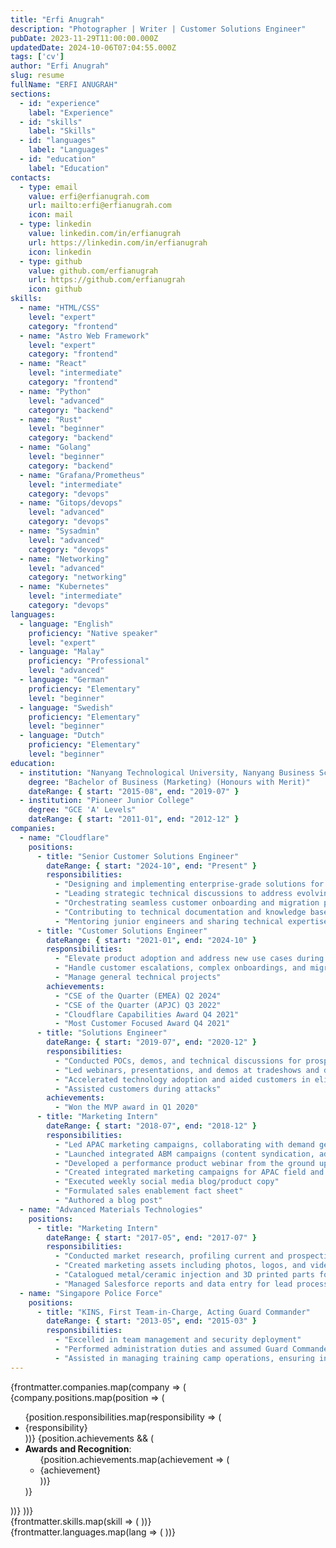 ```yaml
---
title: "Erfi Anugrah"
description: "Photographer | Writer | Customer Solutions Engineer"
pubDate: 2023-11-29T11:00:00.000Z
updatedDate: 2024-10-06T07:04:55.000Z
tags: ['cv']
author: "Erfi Anugrah"
slug: resume
fullName: "ERFI ANUGRAH"
sections:
  - id: "experience"
    label: "Experience"
  - id: "skills"
    label: "Skills"
  - id: "languages"
    label: "Languages"
  - id: "education"
    label: "Education"
contacts:
  - type: email
    value: erfi@erfianugrah.com
    url: mailto:erfi@erfianugrah.com
    icon: mail
  - type: linkedin
    value: linkedin.com/in/erfianugrah
    url: https://linkedin.com/in/erfianugrah
    icon: linkedin
  - type: github
    value: github.com/erfianugrah
    url: https://github.com/erfianugrah
    icon: github
skills:
  - name: "HTML/CSS"
    level: "expert"
    category: "frontend"
  - name: "Astro Web Framework"
    level: "expert"
    category: "frontend"
  - name: "React"
    level: "intermediate"
    category: "frontend"
  - name: "Python"
    level: "advanced"
    category: "backend"
  - name: "Rust"
    level: "beginner"
    category: "backend"
  - name: "Golang"
    level: "beginner"
    category: "backend"
  - name: "Grafana/Prometheus"
    level: "intermediate"
    category: "devops"
  - name: "Gitops/devops"
    level: "advanced"
    category: "devops"
  - name: "Sysadmin"
    level: "advanced"
    category: "devops"
  - name: "Networking"
    level: "advanced"
    category: "networking"
  - name: "Kubernetes"
    level: "intermediate"
    category: "devops"
languages:
  - language: "English"
    proficiency: "Native speaker"
    level: "expert"
  - language: "Malay"
    proficiency: "Professional"
    level: "advanced"
  - language: "German"
    proficiency: "Elementary"
    level: "beginner"
  - language: "Swedish"
    proficiency: "Elementary"
    level: "beginner"
  - language: "Dutch"
    proficiency: "Elementary"
    level: "beginner"
education:
  - institution: "Nanyang Technological University, Nanyang Business School, Singapore"
    degree: "Bachelor of Business (Marketing) (Honours with Merit)"
    dateRange: { start: "2015-08", end: "2019-07" }
  - institution: "Pioneer Junior College"
    degree: "GCE 'A' Levels"
    dateRange: { start: "2011-01", end: "2012-12" }
companies:
  - name: "Cloudflare"
    positions:
      - title: "Senior Customer Solutions Engineer"
        dateRange: { start: "2024-10", end: "Present" }
        responsibilities:
          - "Designing and implementing enterprise-grade solutions for complex customer requirements"
          - "Leading strategic technical discussions to address evolving customer use cases"
          - "Orchestrating seamless customer onboarding and migration processes"
          - "Contributing to technical documentation and knowledge base development"
          - "Mentoring junior engineers and sharing technical expertise across teams"
      - title: "Customer Solutions Engineer"
        dateRange: { start: "2021-01", end: "2024-10" }
        responsibilities:
          - "Elevate product adoption and address new use cases during customers' journey with Cloudflare"
          - "Handle customer escalations, complex onboardings, and migrations"
          - "Manage general technical projects"
        achievements:
          - "CSE of the Quarter (EMEA) Q2 2024"
          - "CSE of the Quarter (APJC) Q3 2022"
          - "Cloudflare Capabilities Award Q4 2021"
          - "Most Customer Focused Award Q4 2021"
      - title: "Solutions Engineer"
        dateRange: { start: "2019-07", end: "2020-12" }
        responsibilities:
          - "Conducted POCs, demos, and technical discussions for prospects, from startups to enterprises, primarily within ASEAN"
          - "Led webinars, presentations, and demos at tradeshows and developer-oriented events"
          - "Accelerated technology adoption and aided customers in eliminating technical debt"
          - "Assisted customers during attacks"
        achievements:
          - "Won the MVP award in Q1 2020"
      - title: "Marketing Intern"
        dateRange: { start: "2018-07", end: "2018-12" }
        responsibilities:
          - "Led APAC marketing campaigns, collaborating with demand gen, product, events, advertising & sales teams in HQ"
          - "Launched integrated ABM campaigns (content syndication, ads, webinars & email drips)"
          - "Developed a performance product webinar from the ground up"
          - "Created integrated marketing campaigns for APAC field and partner events"
          - "Executed weekly social media blog/product copy"
          - "Formulated sales enablement fact sheet"
          - "Authored a blog post"
  - name: "Advanced Materials Technologies"
    positions:
      - title: "Marketing Intern"
        dateRange: { start: "2017-05", end: "2017-07" }
        responsibilities:
          - "Conducted market research, profiling current and prospective business partners"
          - "Created marketing assets including photos, logos, and videos"
          - "Catalogued metal/ceramic injection and 3D printed parts for internal database"
          - "Managed Salesforce reports and data entry for lead processing"
  - name: "Singapore Police Force"
    positions:
      - title: "KINS, First Team-in-Charge, Acting Guard Commander"
        dateRange: { start: "2013-05", end: "2015-03" }
        responsibilities:
          - "Excelled in team management and security deployment"
          - "Performed administration duties and assumed Guard Commander role when needed"
          - "Assisted in managing training camp operations, ensuring incident-free operations"
---
```



<ColorLegend className="mb-4" />

<Section id="experience" title="Work Experience">
  <div class="company-wrapper">
    {frontmatter.companies.map(company => (
      <Company name={company.name}>
        {company.positions.map(position => (
          <Timeline title={position.title} dateRange={position.dateRange}>
            <ul>
              {position.responsibilities.map(responsibility => (
                <li>{responsibility}</li>
              ))}
              {position.achievements && (
                <li><strong>Awards and Recognition</strong>:
                  <ul>
                    {position.achievements.map(achievement => (
                      <li>{achievement}</li>
                    ))}
                  </ul>
                </li>
              )}
            </ul>
          </Timeline>
        ))}
      </Company>
    ))}
  </div>
</Section>

<style>
  {/* Add print-specific styles here */}
  {`
    @media print {
      .work-experience-wrapper {
        page-break-inside: avoid !important;
        break-inside: avoid !important;
      }
      
      /* Override any other styles that might cause breaks */
      .work-experience-wrapper * {
        page-break-before: avoid !important;
        break-before: avoid !important;
      }
    }
  `}
</style>

<div class="page-break-before skills-languages-education">
  <Section id="skills" title="Skills">
    <div class="skills-grid grid grid-cols-1 sm:grid-cols-2 md:grid-cols-3 lg:grid-cols-4 gap-2">
      {frontmatter.skills.map(skill => (
        <SkillBar 
          name={skill.name} 
          level={skill.level} 
          category={skill.category} 
        />
      ))}
    </div>
  </Section>

  <Section id="languages" title="Languages">
    <div class="skills-grid grid grid-cols-1 sm:grid-cols-3 md:grid-cols-3 gap-2">
      {frontmatter.languages.map(lang => (
        <SkillBar 
          name={lang.language} 
          level={lang.level} 
          category="language" 
          proficiency={lang.proficiency} 
        />
      ))}
    </div>
  </Section>

  <Section id="education" title="Education">
    <EducationTimeline education={frontmatter.education} />
  </Section>
</div>

<style>
  {`
    @media print {
      .page-break-before {
        page-break-before: always !important;
        break-before: page !important;
      }
    }
  `}
</style>
